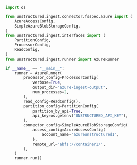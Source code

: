 ```python Python
import os

from unstructured.ingest.connector.fsspec.azure import (
    AzureAccessConfig,
    SimpleAzureBlobStorageConfig,
)
from unstructured.ingest.interfaces import (
    PartitionConfig,
    ProcessorConfig,
    ReadConfig,
)
from unstructured.ingest.runner import AzureRunner

if __name__ == "__main__":
    runner = AzureRunner(
        processor_config=ProcessorConfig(
            verbose=True,
            output_dir="azure-ingest-output",
            num_processes=2,
        ),
        read_config=ReadConfig(),
        partition_config=PartitionConfig(
            partition_by_api=True,
            api_key=os.getenv("UNSTRUCTURED_API_KEY"),
        ),
        connector_config=SimpleAzureBlobStorageConfig(
            access_config=AzureAccessConfig(
                account_name="azureunstructured1",
            ),
            remote_url="abfs://container1/",
        ),
    )
    runner.run()
```

